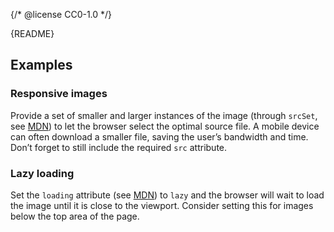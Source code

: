 {/* @license CC0-1.0 */}


<Meta of={ImageStories} />

<Markdown>{README}</Markdown>

<Primary />

<Controls />

## Examples

### Responsive images

Provide a set of smaller and larger instances of the image (through `srcSet`, see [MDN](https://developer.mozilla.org/en-US/docs/Web/HTML/Element/img#srcset)) to let the browser select the optimal source file.
A mobile device can often download a smaller file, saving the user’s bandwidth and time.
Don’t forget to still include the required `src` attribute.

<Canvas of={ImageStories.ResponsiveImages} />

### Lazy loading

Set the `loading` attribute (see [MDN](https://developer.mozilla.org/en-US/docs/Web/HTML/Element/img#loading)) to `lazy` and the browser will wait to load the image until it is close to the viewport.
Consider setting this for images below the top area of the page.

<Canvas of={ImageStories.LazyLoading} />
